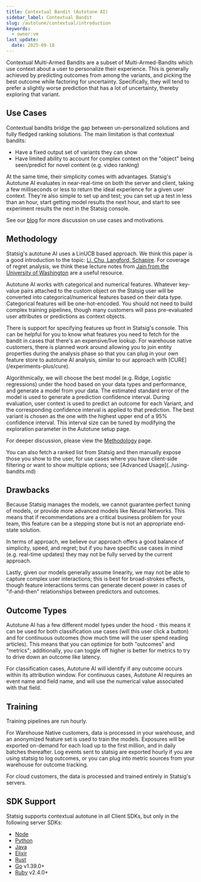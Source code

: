 ```yaml
---
title: Contextual Bandit (Autotune AI)
sidebar_label: Contextual Bandit
slug: /autotune/contextual/introduction
keywords:
  - owner:vm
last_update:
  date: 2025-09-18
---
```


Contextual Multi-Armed Bandits are a subset of Multi-Armed-Bandits which use context about a user to personalize their experience. This is generally achieved by predicting outcomes from among the variants, and picking the best outcome while factoring for uncertainty. Specifically, they will tend to prefer a slightly worse prediction that has a lot of uncertainty, thereby exploring that variant.

## Use Cases

Contextual bandits bridge the gap between un-personalized solutions and fully fledged ranking solutions. The main limitation is that contextual bandits:

- Have a fixed output set of variants they can show
- Have limited ability to account for complex context on the "object" being seen/predict for novel content (e.g. video ranking)

At the same time, their simplicity comes with advantages. Statsig's Autotune AI evaluates in near-real-time on both the server and client, taking a few milliseconds or less to return the ideal experience for a given user context. They're also simple to set up and test; you can set up a test in less than an hour, start getting model results the next hour, and start to see experiment results the next in the Statsig console.

See our [blog](https://www.statsig.com/blog/statsig-autotune-contextual-bandits-personalization) for more discussion on use cases and motivations.

## Methodology

Statsig's autotune AI uses a LinUCB based approach. We think this paper is a good introduction to the topic: [Li, Chu, Langford, Schapire](https://arxiv.org/pdf/1003.0146). For coverage of regret analysis, we think these lecture notes from [Jain from the University of Washington](https://courses.cs.washington.edu/courses/cse599i/18wi/resources/lecture10/lecture10.pdf) are a useful resource.

Autotune AI works with categorical and numerical features. Whatever key-value pairs attached to the custom object on the Statsig user will be converted into categorical/numerical features based on their data type. Categorical features will be one-hot-encoded. You should not need to build complex training pipelines, though many customers will pass pre-evaluated user attributes or predictions as context objects.

<Note>
There is support for specifying features up front in Statsig's console. This can be helpful for you to know what features you need to fetch for the bandit in cases that there's an expensive/live lookup. For warehouse native customers, there is planned work around allowing you to join entity properties during the analysis phase so that you can plug in your own feature store to autotune AI analysis, similar to our approach with [CURE](/experiments-plus/cure).
</Note>

Algorithmically, we will choose the best model (e.g. Ridge, Logistic regressions) under the hood based on your data types and performance, and generate a model from your data. The estimated standard error of the model is used to generate a prediction confidence interval. During evaluation, user context is used to predict an outcome for each Variant, and the corresponding confidence interval is applied to that prediction. The best variant is chosen as the one with the highest upper end of a 95% confidence interval. This interval size can be tuned by modifying the exploration parameter in the Autotune setup page.

For deeper discussion, please view the [Methodology](./methodology.md) page.

<Note>
You can also fetch a ranked list from Statsig and then manually expose those you show to the user, for use cases where you have client-side filtering or want to show multiple options; see [Advanced Usage](../using-bandits.md)
</Note>

## Drawbacks

Because Statsig manages the models, we cannot guarantee perfect tuning of models, or provide more advanced models like Neural Networks. This means that if recommendations are a critical business problem for your team, this feature can be a stepping stone but is not an appropriate end-state solution.

In terms of approach, we believe our approach offers a good balance of simplicity, speed, and regret; but if you have specific use cases in mind (e.g. real-time updates) they may not be fully served by the current approach.

Lastly, given our models generally assume linearity, we may not be able to capture complex user interactions; this is best for broad-strokes effects, though feature interactions terms can generate decent power in cases of "if-and-then" relationships between predictors and outcomes.

## Outcome Types

Autotune AI has a few different model types under the hood - this means it can be used for both classification use cases (will this user click a button) and for continuous outcomes (how much time will the user spend reading articles). This means that you can optimize for both "outcomes" and "metrics"; additionally, you can toggle off higher is better for metrics to try to drive down an outcome like latency.

For classification cases, Autotune AI will identify if any outcome occurs within its attribution window. For continuous cases, Autotune AI requires an event name and field name, and will use the numerical value associated with that field.

## Training

Training pipelines are run hourly.

For Warehouse Native customers, data is processed in your warehouse, and an anonymized feature set is used to train the models. Exposures will be exported on-demand for each load up to the first million, and in daily batches thereafter. Log events sent to statsig are exported hourly if you are using statsig to log outcomes, or you can plug into metric sources from your warehouse for outcome tracking.

For cloud customers, the data is processed and trained entirely in Statsig's servers.

## SDK Support

Statsig supports contextual autotune in all Client SDKs, but only in the following server SDKs:

- [Node](/server-core/node-core)
- [Python](/server-core/python-core)
- [Java](/server-core/java-core)
- [Elixir](/server-core/elixir-core)
- [Rust](/server-core/rust-core)
- [Go](/server/golangSDK) v1.39.0+
- [Ruby](/server/rubySDK) v2.4.0+
